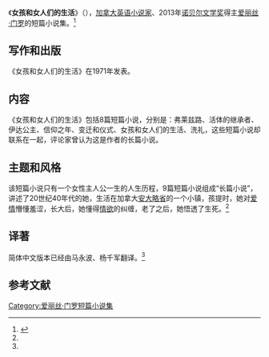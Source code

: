 《'''女孩和女人们的生活'''》（{{lang-en|'''Lives of Girls and Woman'''}}），[[加拿大|加拿大]][[英语文学|英语小说家]]、2013年[[诺贝尔文学奖|诺贝尔文学奖]]得主[[爱丽丝·门罗|爱丽丝·门罗]]的短篇小说集。<ref name="panda">{{cite book |author=爱丽丝·门罗 |title=《女孩和女人们的生活》|url=https://archive.org/details/nhaihenrenmendes0000munr |year=2013-11-01 |publisher=译林出版社 |location=北京市 |pages= |isbn=978-7-5447-4573-4}}</ref>

==写作和出版==
《女孩和女人们的生活》在1971年发表。

==内容==
《女孩和女人们的生活》包括8篇短篇小说，分别是：弗莱兹路、活体的继承者、伊达公主、信仰之年、变迁和仪式、女孩和女人们的生活、洗礼，这些短篇小说却联系在一起，评论家曾认为这是作者的长篇小说。

==主题和风格==
该短篇小说只有一个女性主人公一生的人生历程，9篇短篇小说组成“长篇小说”，讲述了20世纪40年代的她，生活在加拿大[[安大略省|安大略省]]的一个小镇，孩提时，她对[[爱情|爱情]]懵懂羞涩，长大后，她懂得[[情欲|情欲]]的纠缠，老了之后，她悟透了生死。<ref name="panda"/>

==译著==
简体中文版本已经由马永波、杨千军翻译。<ref name="panda"/>

==参考文献==
{{reflist}}

{{爱丽丝·门罗作品}}

{{DEFAULTSORT:N女}}
[[Category:爱丽丝·门罗短篇小说集|Category:爱丽丝·门罗短篇小说集]]